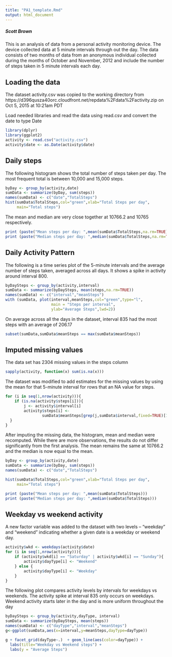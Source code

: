 ```yaml
---
title: "PA1_template.Rmd"
output: html_document
---
```

##### Scott Brown

This is an analysis of data from a personal activity monitoring device. The device collected data at 5 minute intervals through out the day. The data consists of two months of data from an anonymous individual collected during the months of October and November, 2012 and include the number of steps taken in 5 minute intervals each day.

## Loading the data

The dataset activity.csv was copied to the working directory from 
https://d396qusza40orc.cloudfront.net/repdata%2Fdata%2Factivity.zip on Oct 5, 2015 at 10:21am PDT

Load needed libraries and read the data using read.csv and convert the date to type Date

```r
library(dplyr)
library(ggplot2)
activity <- read.csv("activity.csv")
activity$date <- as.Date(activity$date)
```
## Daily steps

The following histogram shows the total number of steps taken per day.  The most frequent total is between 10,000 and 15,000 steps. 

```r
byDay <- group_by(activity,date)  
sumData <- summarize(byDay, sum(steps))
names(sumData) <- c("date","TotalSteps")
hist(sumData$TotalSteps,col="green",xlab="Total Steps per day",
     main="Total steps")
```

The mean and median are very close together at 10766.2 and 10765 respectively.

```r
print (paste("Mean steps per day: ",mean(sumData$TotalSteps,na.rm=TRUE)))
print (paste("Median steps per day: ",median(sumData$TotalSteps,na.rm=TRUE)))
```
## Daily Activity Pattern

The following is a time series plot of the 5-minute intervals and the average number of steps taken, averaged across all days.  It shows a spike in activity around interval 800.

```r
byDaySteps <- group_by(activity,interval)
sumData <- summarize(byDaySteps, mean(steps,na.rm=TRUE))
names(sumData) <- c("interval","meanSteps")
with (sumData, plot(interval,meanSteps,col="green",type="l",
                    main = "Steps per interval",
                    ylab="Average Steps",lwd=2))
```

On average across all the days in the dataset, interval 835 had the most steps with an average of 206.17

```r
subset(sumData,sumData$meanSteps == max(sumData$meanSteps))
```
## Imputed missing values

The data set has 2304 missing values in the steps column

```r
sapply(activity, function(x) sum(is.na(x)))
```

The dataset was modified to add estimates for the missing values by using the mean for that 5-minute interval for rows that an NA value for steps.

```r
for (i in seq(1,nrow(activity))){
    if (is.na(activity$steps[i])){
        j <- activity$interval[i]
        activity$steps[i] <- 
                sumData$meanSteps[grep(j,sumData$interval,fixed=TRUE)[1]]
  }
}
```

After imputing the missing data, the histogram, mean and median were recomputed.  While there are more observations, the results do not differ significantly from the first analysis.  The mean remains the same at 10766.2 and the median is now equal to the mean. 

```r
byDay <- group_by(activity,date)  
sumData <- summarize(byDay, sum(steps))
names(sumData) <- c("date","TotalSteps")

hist(sumData$TotalSteps,col="green",xlab="Total Steps per day",
     main="Total steps")

print (paste("Mean steps per day: ",mean(sumData$TotalSteps)))
print (paste("Median steps per day: ",median(sumData$TotalSteps)))
```
## Weekday vs weekend activity

A new factor variable was added to the dataset with two levels – “weekday” and “weekend” indicating whether a given date is a weekday or weekend day.

```r
activity$wkd <- weekdays(activity$date)
for (i in seq(1,nrow(activity))){
    if (activity$wkd[i] == "Saturday" | activity$wkd[i] == "Sunday"){
        activity$dayType[i] <- "Weekend"
    } else {
        activity$dayType[i] <- "Weekday"
    }
}
```

The following plot compares activity levels by intervals for weekdays vs weekends.  The activity spike at interval 835 only occurs on weekdays.  Weekend activity starts later in the day and is more uniform throughout the day

```r
byDaySteps <- group_by(activity,dayType, interval)
sumData <- summarize(byDaySteps, mean(steps))
names(sumData) <- c("dayType","interval","meanSteps")
g<-ggplot(sumData,aes(x=interval,y=meanSteps,dayType=dayType))

g + facet_grid(dayType~.)  + geom_line(aes(color=dayType)) +
  labs(title="Weekday vs Weekend steps") +
  labs(y = "Average Steps")
```

